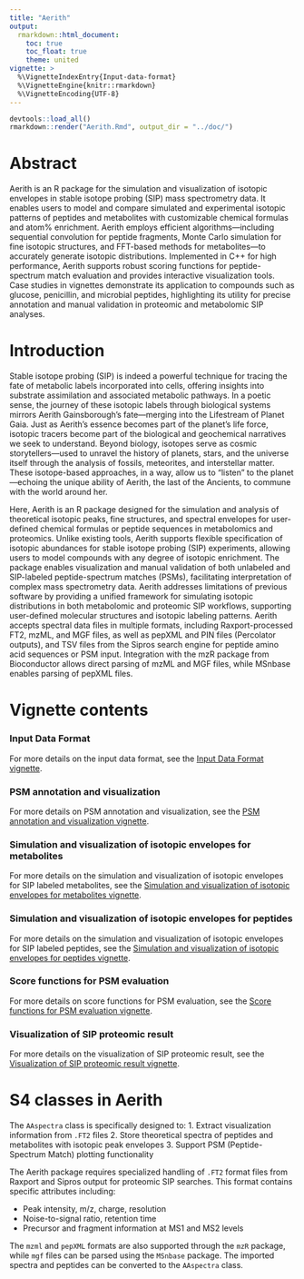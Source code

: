 ```yaml
---
title: "Aerith"
output:
  rmarkdown::html_document:
    toc: true
    toc_float: true
    theme: united
vignette: >
  %\VignetteIndexEntry{Input-data-format}
  %\VignetteEngine{knitr::rmarkdown}
  %\VignetteEncoding{UTF-8}
---
```


```r
devtools::load_all()
rmarkdown::render("Aerith.Rmd", output_dir = "../doc/")
```

# Abstract

Aerith is an R package for the simulation and visualization of isotopic envelopes in stable isotope 
probing (SIP) mass spectrometry data. It enables users to model and compare simulated and experimental 
isotopic patterns of peptides and metabolites with customizable chemical formulas and atom% enrichment. 
Aerith employs efficient algorithms—including sequential convolution for peptide fragments, 
Monte Carlo simulation for fine isotopic structures, and FFT-based methods for metabolites—to accurately 
generate isotopic distributions. Implemented in C++ for high performance, Aerith supports robust scoring 
functions for peptide-spectrum match evaluation and provides interactive visualization tools. Case studies 
in vignettes demonstrate its application to compounds such as glucose, penicillin, and microbial peptides, highlighting 
its utility for precise annotation and manual validation in proteomic and metabolomic SIP analyses.

# Introduction

Stable isotope probing (SIP) is indeed a powerful technique for tracing the fate of metabolic labels incorporated 
into cells, offering insights into substrate assimilation and associated metabolic pathways.
In a poetic sense, the journey of these isotopic labels through biological systems mirrors Aerith Gainsborough’s 
fate—merging into the Lifestream of Planet Gaia. Just as Aerith’s essence becomes part of the planet’s life force, 
isotopic tracers become part of the biological and geochemical narratives we seek to understand.
Beyond biology, isotopes serve as cosmic storytellers—used to unravel the history of planets, stars, and the universe 
itself through the analysis of fossils, meteorites, and interstellar matter. These isotope-based approaches,
in a way, allow us to “listen” to the planet—echoing the unique ability of Aerith, the last of the Ancients, 
to commune with the world around her. 

Here, Aerith is an R package designed for the simulation and analysis of theoretical isotopic peaks, 
fine structures, and spectral envelopes for user-defined chemical formulas or peptide sequences 
in metabolomics and proteomics. Unlike existing tools, Aerith supports flexible specification of
isotopic abundances for stable isotope probing (SIP) experiments, allowing users to model compounds
with any degree of isotopic enrichment. The package enables visualization and manual validation of 
both unlabeled and SIP-labeled peptide-spectrum matches (PSMs), facilitating interpretation of
complex mass spectrometry data. Aerith addresses limitations of previous software by providing
a unified framework for simulating isotopic distributions in both metabolomic and proteomic SIP 
workflows, supporting user-defined molecular structures and isotopic labeling patterns. 
Aerith accepts spectral data files in multiple formats, including Raxport-processed FT2, mzML, 
and MGF files, as well as pepXML and PIN files (Percolator outputs), and TSV files from the Sipros 
search engine for peptide amino acid sequences or PSM input. Integration with the mzR package from 
Bioconductor allows direct parsing of mzML and MGF files, while MSnbase enables parsing of pepXML files.

# Vignette contents

### Input Data Format 

For more details on the input data format, see the [Input Data Format vignette](Input-data-format.html).

### PSM annotation and visualization

For more details on PSM annotation and visualization, see the [PSM annotation and visualization vignette](PSM-annotation-and-visualization.html).

### Simulation and visualization of isotopic envelopes for metabolites

For more details on the simulation and visualization of isotopic envelopes for SIP labeled metabolites, see the [Simulation and visualization of isotopic envelopes for metabolites vignette](Theoretic-spectra-generation-of-SIP-labeled-compound.html).

### Simulation and visualization of isotopic envelopes for peptides

For more details on the simulation and visualization of isotopic envelopes for SIP labeled peptides, see the [Simulation and visualization of isotopic envelopes for peptides vignette](Theoretic-spectra-generation-of-SIP-labeled-peptide.html).

### Score functions for PSM evaluation

For more details on score functions for PSM evaluation, see the [Score functions for PSM evaluation vignette](Score-function-test-of-PSM.html).

### Visualization of SIP proteomic result

For more details on the visualization of SIP proteomic result, see the [Visualization of SIP proteomic result vignette](Visualization-of-SIP-proteomic-result.html).

# S4 classes in Aerith

The `AAspectra` class is specifically designed to:
1. Extract visualization information from `.FT2` files
2. Store theoretical spectra of peptides and metabolites with isotopic peak envelopes
3. Support PSM (Peptide-Spectrum Match) plotting functionality

The Aerith package requires specialized handling of `.FT2` format files from Raxport and Sipros output for proteomic SIP 
searches. This format contains specific attributes including:

- Peak intensity, m/z, charge, resolution
- Noise-to-signal ratio, retention time
- Precursor and fragment information at MS1 and MS2 levels

The `mzml` and `pepXML` formats are also supported through the `mzR` package, while `mgf` files can be parsed using the `MSnbase` package.
The imported spectra and peptides can be converted to the `AAspectra` class.